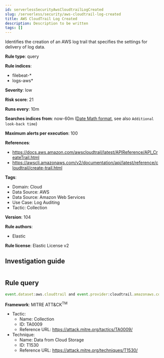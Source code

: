 ```yaml
---
id: serverlessSecurityAwsCloudtrailLogCreated
slug: /serverless/security/aws-cloudtrail-log-created
title: AWS CloudTrail Log Created
description: Description to be written
tags: []
---
```


<div id="aws-cloudtrail-log-created"></div>

Identifies the creation of an AWS log trail that specifies the settings for delivery of log data.

**Rule type**: query

**Rule indices**: 

* filebeat-*
* logs-aws*

**Severity**: low

**Risk score**: 21

**Runs every**: 10m

**Searches indices from**: now-60m ([Date Math format](((ref))/common-options.html#date-math), see also <DocLink id="serverlessSecurityRulesUiCreate" section="set-the-rules-schedule">`Additional look-back time`</DocLink>)

**Maximum alerts per execution**: 100

**References**: 

* https://docs.aws.amazon.com/awscloudtrail/latest/APIReference/API_CreateTrail.html
* https://awscli.amazonaws.com/v2/documentation/api/latest/reference/cloudtrail/create-trail.html

**Tags**: 

* Domain: Cloud
* Data Source: AWS
* Data Source: Amazon Web Services
* Use Case: Log Auditing
* Tactic: Collection

**Version**: 104

**Rule authors**: 

* Elastic

**Rule license**: Elastic License v2

## Investigation guide

```markdown

```

## Rule query

```js
event.dataset:aws.cloudtrail and event.provider:cloudtrail.amazonaws.com and event.action:CreateTrail and event.outcome:success

```

**Framework**: MITRE ATT&CK<sup>TM</sup>

* Tactic:
    * Name: Collection
    * ID: TA0009
    * Reference URL: https://attack.mitre.org/tactics/TA0009/
* Technique:
    * Name: Data from Cloud Storage
    * ID: T1530
    * Reference URL: https://attack.mitre.org/techniques/T1530/

